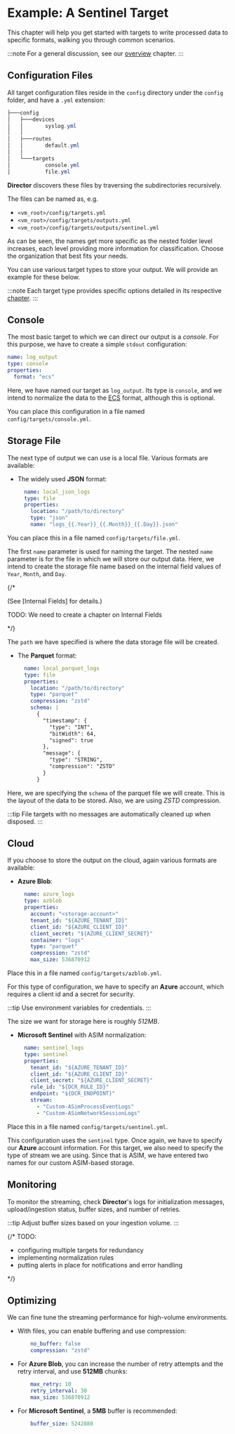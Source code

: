 # Example: A Sentinel Target

This chapter will help you get started with targets to write processed data to specific formats, walking you through common scenarios.

:::note
For a general discussion, see our [overview](/docs/configuration/targets/index.mdx) chapter.
:::

## Configuration Files

All target configuration files reside in the `config` directory under the `config` folder, and have a `.yml` extension:

```powershell
├───config
│   ├───devices
│   │       syslog.yml
│   │
│   ├───routes
│   │       default.yml
│   │
│   └───targets
│           console.yml
│           file.yml
```

**Director** discovers these files by traversing the subdirectories recursively.

The files can be named as, e.g.

* `<vm_root>/config/targets.yml`
* `<vm_root>/config/targets/outputs.yml`
* `<vm_root>/config/targets/outputs/sentinel.yml`

As can be seen, the names get more specific as the nested folder level increases, each level providing more information for classification. Choose the organization that best fits your needs.

You can use various target types to store your output. We will provide an example for these below.

:::note
Each target type provides specific options detailed in its respective [chapter](/docs/configuration/targets/index.mdx).
:::

## Console

The most basic target to which we can direct our output is a _console_. For this purpose, we have to create a simple `stdout` configuration:

```yaml
name: log_output
type: console
properties:             
  format: "ecs"
```

Here, we have named our target as `log_output`. Its type is `console`, and we intend to normalize the data to the [ECS](/docs/appendix.mdx#ecs) format, although this is optional.

You can place this configuration in a file named `config/targets/console.yml`.

## Storage File

The next type of output we can use is a local file. Various formats are available:

* The widely used **JSON** format:

  ```yaml
    name: local_json_logs
    type: file
    properties:
      location: "/path/to/directory"
      type: "json"
      name: "logs_{{.Year}}_{{.Month}}_{{.Day}}.json"
  ```

You can place this in a file named `config/targets/file.yml`.

The first `name` parameter is used for naming the target. The nested `name` parameter is for the file in which we will store our output data. Here, we intend to create the storage file name based on the internal field values of `Year`, `Month`, and `Day`.

{/*

(See [Internal Fields] for details.)

TODO: We need to create a chapter on Internal Fields

*/}

The `path` we have specified is where the data storage file will be created.


* The **Parquet** format:

  ```yaml
    name: local_parquet_logs
    type: file
    properties:
      location: "/path/to/directory"
      type: "parquet"
      compression: "zstd"
      schema: |
        {
          "timestamp": {
            "type": "INT",
            "bitWidth": 64,
            "signed": true
          },
          "message": {
            "type": "STRING",
            "compression": "ZSTD"
          }
        }
  ```

Here, we are specifying the `schema` of the parquet file we will create. This is the layout of the data to be stored. Also, we are using _ZSTD_ compression.

:::tip
File targets with no messages are automatically cleaned up when disposed.
:::

## Cloud

If you choose to store the output on the cloud, again various formats are available:

* **Azure Blob**:

  ```yaml
    name: azure_logs
    type: azblob
    properties:
      account: "<storage-account>"
      tenant_id: "${AZURE_TENANT_ID}"
      client_id: "${AZURE_CLIENT_ID}"
      client_secret: "${AZURE_CLIENT_SECRET}"
      container: "logs"
      type: "parquet"
      compression: "zstd"
      max_size: 536870912
  ```

Place this in a file named `config/targets/azblob.yml`.

For this type of configuration, we have to specify an **Azure** account, which requires a client id and a secret for security.

:::tip
Use environment variables for credentials.
:::

The size we want for storage here is roughly _512MB_.

* **Microsoft Sentinel** with ASIM normalization:

  ```yaml
    name: sentinel_logs
    type: sentinel
    properties:
      tenant_id: "${AZURE_TENANT_ID}"
      client_id: "${AZURE_CLIENT_ID}"
      client_secret: "${AZURE_CLIENT_SECRET}"
      rule_id: "${DCR_RULE_ID}"
      endpoint: "${DCR_ENDPOINT}"
      stream:
        - "Custom-ASimProcessEventLogs"
        - "Custom-ASimNetworkSessionLogs"
  ```

Place this in a file named `config/targets/sentinel.yml`.

This configuration uses the `sentinel` type. Once again, we have to specify our **Azure** account information. For this target, we also need to specify the type of stream we are using. Since that is ASIM, we have entered two names for our custom ASIM-based storage.

## Monitoring

To monitor the streaming, check **Director**'s logs for initialization messages, upload/ingestion status, buffer sizes, and number of retries.

:::tip
Adjust buffer sizes based on your ingestion volume.
:::

{/* 
TODO:
  
- configuring multiple targets for redundancy
- implementing normalization rules
- putting alerts in place for notifications and error handling
 
*/}

## Optimizing

We can fine tune the streaming performance for high-volume environments.

* With files, you can enable buffering and use compression:

  ```yaml
      no_buffer: false
      compression: "zstd"
  ```

* For **Azure Blob**, you can increase the number of retry attempts and the retry interval, and use **512MB** chunks:

  ```yaml
      max_retry: 10
      retry_interval: 30
      max_size: 536870912
  ```

* For **Microsoft Sentinel**, a **5MB** buffer is recommended:

  ```yaml
      buffer_size: 5242880
  ```
